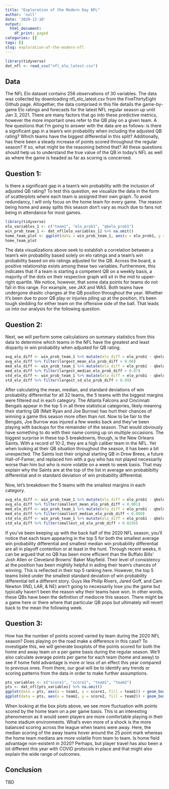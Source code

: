 ```yaml
---
title: "Exploration of the Modern Day NFL"
author: 'null'
date: '2020-12-10'
output:
  html_document:
    df_print: paged
categories: []
tags: []
slug: exploration-of-the-modern-nfl
---
```


```r
library(tidyverse)
dat_nfl <- read_csv("nfl_elo_latest.csv")
```

## Data

The NFL Elo dataset contains 256 observations of 30 variables. The data was collected by downloading nfl_elo_latest.csv from the FiveThirtyEight Github page. Altogether, the data comprised in this file details the game-by-game Elo ratings and forecasts for the latest NFL regular season up until Jan 3, 2021. There are many factors that go into these predictive metrics, however the more important ones refer to the QB play on a given team. A few questions that I'm going to answer with the data are as follows: is there a significant gap in a team's win probability when including the adjusted QB rating? Which teams have the biggest differential in this split? Additionally, has there been a steady increase of points scored throughout the regular season? If so, what might be the reasoning behind that? All these questions should help us to understand the true value of the QB in today's NFL as well as where the game is headed as far as scoring is concerned. 

## Question 1:

Is there a significant gap in a team's win probability with the inclusion of adjusted QB rating? To test this question, we visualize the data in the form of scatterplots where each team is assigned their own graph. To avoid redundancy, I will only focus on the home team for every game. The reason being home and away splits this season don't vary as much due to fans not being in attendance for most games.

```r
library(tidyverse)
elo_variables_1 <- c("team1", "elo_prob1", "qbelo_prob1")
win_prob_team_1 <- dat_nfl[elo_variables_1] %>% na.omit()
home_team_plot <- ggplot(data = win_prob_team_1, aes(x = elo_prob1, y = qbelo_prob1, color = team1)) + geom_point() + facet_wrap(~ team1) + ggtitle("Home Team Win Probability Based on Elo with and without Adj. QB Rtg.") + theme(legend.position = "none")
home_team_plot
```

The data visualizations above seek to establish a correlation between a team's win probability based solely on elo ratings and a team's win probability based on elo ratings adjusted for the QB. Across the board, a positive relationship exists among these two variables. Furthermore, this indicates that if a team is starting a competent QB on a weekly basis, a majority of the dots on their respective graph will sit in the mid to upper-right quartile. We notice, however, that some data points for teams do not fall in this range. For example, see JAX and WAS. Both teams have undergone drastic changes at the QB position throughout the year. Whether it's been due to poor QB play or injuries piling up at the position, it's been tough sledding for either team on the offensive side of the ball. That leads us into our analysis for the following question.

## Question 2:

Next, we will perform some calculations on summary statistics from this data to determine which teams in the NFL have the greatest and least disparity in win probability when adjusted for QB rating.

```r
avg_elo_diff <- win_prob_team_1 %>% mutate(elo_diff = elo_prob1 - qbelo_prob1) %>% group_by(team1) %>% summarize(largest_mean_elo_prob_diff = mean(elo_diff))
avg_elo_diff %>% filter(largest_mean_elo_prob_diff > 0.08)
med_elo_diff <- win_prob_team_1 %>% mutate(elo_diff = elo_prob1 - qbelo_prob1) %>% group_by(team1) %>% summarize(largest_median_elo_prob_diff = median(elo_diff))
med_elo_diff %>% filter(largest_median_elo_prob_diff > 0.07)
std_elo_diff <- win_prob_team_1 %>% mutate(elo_diff = elo_prob1 - qbelo_prob1) %>% group_by(team1) %>% summarize(largest_sd_elo_prob_diff = sd(elo_diff))
std_elo_diff %>% filter(largest_sd_elo_prob_diff > 0.09)
```

After calculating the mean, median, and standard deviations of win probability differential for all 32 teams, the 5 teams with the biggest margins were filtered out in each category. The Atlanta Falcons and Cincinnati Bengals appear in the top 5 in all three statistical categories, likely meaning their starting QB (Matt Ryan and Joe Burrow) has hurt their chances of winning a game this season more often than not. Now to be fair to the Bengals, Joe Burrow was injured a few weeks back and they've been playing with backups for the remainder of the season. That would obviously have something to do with their name coming up on multiple occasions. The biggest surprise in these top 5 breakdowns, though, is the New Orleans Saints. With a record of 10-2, they are a high caliber team in the NFL. Yet when looking at their QB situation throughout the season, it has been a bit unexpected. The Saints lost their original starting QB in Drew Brees, a future Hall-of-Famer, and replaced him with a guy who has not played necessarily worse than him but who is more volatile on a week to week basis. That may explain why the Saints are at the top of the list in average win probabibilty differential and in standard deviation of win probability differential.

Now, let's breakdown the 5 teams with the smallest margins in each category.

```r
avg_elo_diff <- win_prob_team_1 %>% mutate(elo_diff = elo_prob1 - qbelo_prob1) %>% group_by(team1) %>% summarize(smallest_mean_elo_prob_diff = mean(elo_diff))
avg_elo_diff %>% filter(smallest_mean_elo_prob_diff < 0.001)
med_elo_diff <- win_prob_team_1 %>% mutate(elo_diff = elo_prob1 - qbelo_prob1) %>% group_by(team1) %>% summarize(smallest_median_elo_prob_diff = median(elo_diff))
med_elo_diff %>% filter(smallest_median_elo_prob_diff < 0.009)
std_elo_diff <- win_prob_team_1 %>% mutate(elo_diff = elo_prob1 - qbelo_prob1) %>% group_by(team1) %>% summarize(smallest_sd_elo_prob_diff = sd(elo_diff))
std_elo_diff %>% filter(smallest_sd_elo_prob_diff < 0.0256)
```

If you've been keeping up with the back half of the 2020 NFL season, you'll notice that each team appearing in the top 5 for both the smallest average win probability differential and smallest median win probability differential are all in playoff contention or at least in the hunt. Through recent weeks, it can be argued that no QB has been more efficient than the Buffalo Bills' Josh Allen or Cleveland Browns' Baker Mayfield. Their level of consistency at the position has been mightily helpful in aiding their team's chances of winning. This is reflected in their top 5 ranking here. However, the top 5 teams listed under the smallest standard deviation of win probability differential tell a different story. Guys like Philip Rivers, Jared Goff, and Cam Newton (IND, LAR, & NE) aren't going to necessarily lose you the game but typically haven't been the reason why their teams have won. In other words, these QBs have been the definition of mediocre this season. There might be a game here or there where that particular QB pops but ultimately will revert back to the mean the following week.

## Question 3:

How has the number of points scored varied by team during the 2020 NFL season? Does playing on the road make a difference in this case? To investigate this, we will generate boxplots of the points scored for both the home and away team on a per game basis during the regular season. We'll also calculate average points per game for each team (home and away) to see if home field advantage is more or less of an effect this year compared to previous ones. From there, our goal will be to identify any trends or scoring patterns from the data in order to make further assumptions.

```r
pts_variables <- c("score1", "score2", "team1", "team2")
pts <- dat_nfl[pts_variables] %>% na.omit()
ggplot(data = pts, aes(x = team1, y = score1, fill = team1)) + geom_boxplot() + ggtitle("Home Team Points Scored During the 2020 NFL Regular Season") + theme(legend.position = "none") + theme(axis.text.x = element_text(angle = 90, hjust = 0.5))
ggplot(data = pts, aes(x = team2, y = score2, fill = team2)) + geom_boxplot() + ggtitle("Away Team Points Scored During the 2020 NFL Regular Season") + theme(legend.position = "none") + theme(axis.text.x = element_text(angle = 90, hjust = 0.5))
```

When looking at the box plots above, we see more fluctuation with points scored by the home team on a per game basis. This is an interesting phenomenon as it would seem players are more comfortable playing in their home stadium environments. What's even more of a shock is the more balanced scoring across the league when teams were away. Here, the median scoring of the away teams hover around the 25 point mark whereas the home team medians are more volatile from team to team. Is home field advantage non-existent in 2020? Perhaps, but player travel has also been a lot different this year with COVID protocols in place and that might also explain the wide range of outcomes. 

## Conclusion

TBD
